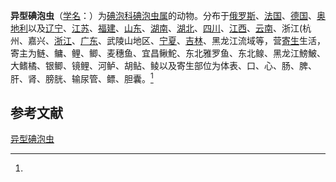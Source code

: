 {{Speciesbox
| name = 异型碘泡虫
| status = 
| status_system = 
| image = 
| genus = Myxobolus
| species = dispar
| authority = (Thelohan, 1895)<ref name='id9516'>{{cite web| url =http://www.bioinfo.cn/db05/BjdwSpecies.php?action=view&id=9516| title =异型碘泡虫| work =《中国动物物种编目数据库》| publisher =中国科学院微生物研究所| author =中国科学院动物研究所| accessdate =2009-04-16| deadurl =yes| archiveurl =https://web.archive.org/web/20160305024122/http://www.bioinfo.cn/db05/BjdwSpecies.php?action=view&id=9516| archivedate =2016-03-05}}</ref>
}}

'''异型碘泡虫'''（[[学名|学名]]：{{lang|la|''Myxobolus dispar''}}）为[[碘泡科|碘泡科]][[碘泡虫属|碘泡虫属]]的动物。分布于[[俄罗斯|俄罗斯]]、[[法国|法国]]、[[德国|德国]]、[[奥地利|奥地利]]以及[[辽宁|辽宁]]、[[江苏|江苏]]、[[福建|福建]]、[[山东|山东]]、[[湖南|湖南]]、[[湖北|湖北]]、[[四川|四川]]、[[江西|江西]]、[[云南|云南]]、浙江(杭州、嘉兴、[[浙江|浙江]]、[[广东|广东]]、武陵山地区、[[宁夏|宁夏]]、[[吉林|吉林]]、黑龙江流域等，营[[寄生|寄生]]生活，寄主为鲢、鳙、鲤、鲫、麦穗鱼、宜昌鳅鮀、东北雅罗鱼、东北鳈、黑龙江鰟鮍、大鳍橘、银鲫、镜鲤、河鲈、胡鲇、鲮以及寄生部位为体表、口、心、肠、脾、肝、肾、膀胱、输尿管、鳔、胆囊。<ref name='id9516'/>

== 参考文献 ==
{{reflist}}

{{Wikispecies|Myxobolus dispar}}
{{Taxonbar|from=Q11065978}}

[[Category:碘泡虫属|异型碘泡虫]]


{{Cnidarian-stub}}